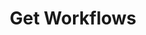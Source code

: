 ---
openapi: get /v1/workflows
title: Get Workflows
description: Get a paginated list of workflows
---